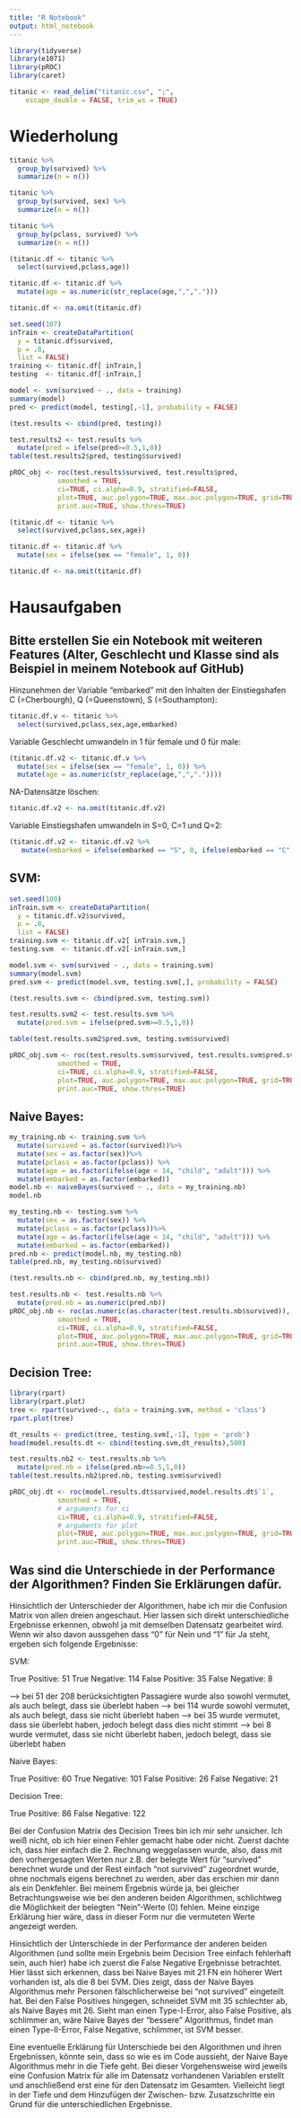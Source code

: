 ```yaml
---
title: "R Notebook"
output: html_notebook
---
```



```r
library(tidyverse)
library(e1071)
library(pROC)
library(caret)
```

```r
titanic <- read_delim("titanic.csv", ";", 
    escape_double = FALSE, trim_ws = TRUE)
```

# Wiederholung #

```r
titanic %>%
  group_by(survived) %>%
  summarize(n = n())
```

```r
titanic %>%
  group_by(survived, sex) %>%
  summarize(n = n())
```

```r
titanic %>%
  group_by(pclass, survived) %>%
  summarize(n = n())
```


```r
(titanic.df <- titanic %>%
  select(survived,pclass,age))
```


```r
titanic.df <- titanic.df %>%
  mutate(age = as.numeric(str_replace(age,",",".")))
```

```r
titanic.df <- na.omit(titanic.df)
```

```r
set.seed(107)
inTrain <- createDataPartition(
  y = titanic.df$survived,
  p = .8,
  list = FALSE)
training <- titanic.df[ inTrain,]
testing  <- titanic.df[-inTrain,]
```
```r
model <- svm(survived ~ ., data = training)
summary(model)
pred <- predict(model, testing[,-1], probability = FALSE)
```
```r
(test.results <- cbind(pred, testing))
```

```r
test.results2 <- test.results %>%
  mutate(pred = ifelse(pred>=0.5,1,0))
table(test.results2$pred, testing$survived)
```

```r
pROC_obj <- roc(test.results$survived, test.results$pred,
            smoothed = TRUE,
            ci=TRUE, ci.alpha=0.9, stratified=FALSE,
            plot=TRUE, auc.polygon=TRUE, max.auc.polygon=TRUE, grid=TRUE,
            print.auc=TRUE, show.thres=TRUE)
```

```r
(titanic.df <- titanic %>%
  select(survived,pclass,sex,age))
```

```r
titanic.df <- titanic.df %>%
  mutate(sex = ifelse(sex == "female", 1, 0))
```

```r
titanic.df <- na.omit(titanic.df)
```

# Hausaufgaben #
 
## Bitte erstellen Sie ein Notebook mit weiteren Features (Alter, Geschlecht und Klasse sind als Beispiel in meinem Notebook auf GitHub) ##

Hinzunehmen der Variable "embarked" mit den Inhalten der Einstiegshafen C (=Cherbourgh), Q (=Queenstown), S (=Southampton):

```r
titanic.df.v <- titanic %>%
  select(survived,pclass,sex,age,embarked)
```

Variable Geschlecht umwandeln in 1 für female und 0 für male:

```r
(titanic.df.v2 <- titanic.df.v %>%
  mutate(sex = ifelse(sex == "female", 1, 0)) %>%
  mutate(age = as.numeric(str_replace(age,",","."))))
```

NA-Datensätze löschen:

```r
titanic.df.v2 <- na.omit(titanic.df.v2)
```

Variable Einstiegshafen umwandeln in S=0, C=1 und Q=2:

```r
(titanic.df.v2 <- titanic.df.v2 %>%
   mutate(embarked = ifelse(embarked == "S", 0, ifelse(embarked == "C", 1, 2))))
```

## SVM: ##




```r
set.seed(100)
inTrain.svm <- createDataPartition(
  y = titanic.df.v2$survived,
  p = .8,
  list = FALSE)
training.svm <- titanic.df.v2[ inTrain.svm,]
testing.svm  <- titanic.df.v2[-inTrain.svm,]
```



```r
model.svm <- svm(survived ~ ., data = training.svm)
summary(model.svm)
pred.svm <- predict(model.svm, testing.svm[,], probability = FALSE)
```

```r
(test.results.svm <- cbind(pred.svm, testing.svm))
```

```r
test.results.svm2 <- test.results.svm %>%
  mutate(pred.svm = ifelse(pred.svm>=0.5,1,0))
```

```r
table(test.results.svm2$pred.svm, testing.svm$survived)
```


```r
pROC_obj.svm <- roc(test.results.svm$survived, test.results.svm$pred.svm,
            smoothed = TRUE,
            ci=TRUE, ci.alpha=0.9, stratified=FALSE,
            plot=TRUE, auc.polygon=TRUE, max.auc.polygon=TRUE, grid=TRUE,
            print.auc=TRUE, show.thres=TRUE)
```


## Naive Bayes: ##

```r
my_training.nb <- training.svm %>%
  mutate(survived = as.factor(survived))%>%
  mutate(sex = as.factor(sex))%>%
  mutate(pclass = as.factor(pclass)) %>%
  mutate(age = as.factor(ifelse(age < 14, "child", "adult"))) %>%
  mutate(embarked = as.factor(embarked))
model.nb <- naiveBayes(survived ~ ., data = my_training.nb)
model.nb
```

```r
my_testing.nb <- testing.svm %>%
  mutate(sex = as.factor(sex)) %>%
  mutate(pclass = as.factor(pclass))%>%
  mutate(age = as.factor(ifelse(age < 14, "child", "adult"))) %>%
  mutate(embarked = as.factor(embarked))
pred.nb <- predict(model.nb, my_testing.nb)
table(pred.nb, my_testing.nb$survived)
```

```r
(test.results.nb <- cbind(pred.nb, my_testing.nb))
```

```r
test.results.nb <- test.results.nb %>%
  mutate(pred.nb = as.numeric(pred.nb))
pROC_obj.nb <- roc(as.numeric(as.character(test.results.nb$survived)), test.results.nb$pred.nb,
            smoothed = TRUE,
            ci=TRUE, ci.alpha=0.9, stratified=FALSE,
            plot=TRUE, auc.polygon=TRUE, max.auc.polygon=TRUE, grid=TRUE,
            print.auc=TRUE, show.thres=TRUE)
```


## Decision Tree: ##

```r
library(rpart)
library(rpart.plot)
tree <- rpart(survived~., data = training.svm, method = 'class')
rpart.plot(tree)
```

```r
dt_results <- predict(tree, testing.svm[,-1], type = 'prob')
head(model.results.dt <- cbind(testing.svm,dt_results),500)
```



```r
test.results.nb2 <- test.results.nb %>%
  mutate(pred.nb = ifelse(pred.nb>=0.5,1,0))
table(test.results.nb2$pred.nb, testing.svm$survived)
```
```r
pROC_obj.dt <- roc(model.results.dt$survived,model.results.dt$`1`,
            smoothed = TRUE,
            # arguments for ci
            ci=TRUE, ci.alpha=0.9, stratified=FALSE,
            # arguments for plot
            plot=TRUE, auc.polygon=TRUE, max.auc.polygon=TRUE, grid=TRUE,
            print.auc=TRUE, show.thres=TRUE)
```



## Was sind die Unterschiede in der Performance der Algorithmen? Finden Sie Erklärungen dafür. ##

Hinsichtlich der Unterschieder der Algorithmen, habe ich mir die Confusion Matrix von allen dreien angeschaut. Hier lassen sich direkt unterschiedliche Ergebnisse erkennen, obwohl ja mit demselben Datensatz gearbeitet wird.
Wenn wir also davon aussgehen dass "0" für Nein und "1" für Ja steht, ergeben sich folgende Ergebnisse:

SVM:

True Positive: 51 
True Negative: 114
False Positive: 35
False Negative: 8

--> bei 51 der 208 berücksichtigten Passagiere wurde also sowohl vermutet, als auch belegt, dass sie überlebt haben
--> bei 114 wurde sowohl vermutet, als auch belegt, dass sie nicht überlebt haben
--> bei 35 wurde vermutet, dass sie überlebt haben, jedoch belegt dass dies nicht stimmt
--> bei 8 wurde vermutet, dass sie nicht überlebt haben, jedoch belegt, dass sie überlebt haben

Naive Bayes:

True Positive: 60
True Negative: 101
False Positive: 26
False Negative: 21

Decision Tree:

True Positive: 86
False Negative: 122

Bei der Confusion Matrix des Decision Trees bin ich mir sehr unsicher. Ich weiß nicht, ob ich hier einen Fehler gemacht habe oder nicht. Zuerst dachte ich, dass hier einfach die 2. Rechnung weggelassen wurde, also, dass mit den vorhergesagten Werten nur z.B. der belegte Wert für "survived" berechnet wurde und der Rest einfach "not survived" zugeordnet wurde, ohne nochmals eigens berechnet zu werden, aber das erschien mir dann als ein Denkfehler.
Bei  meinem Ergebnis würde ja, bei gleicher Betrachtungsweise wie bei den anderen beiden Algorithmen, schlichtweg die Möglichkeit der belegten "Nein"-Werte (0) fehlen. Meine einzige Erklärung hier wäre, dass in dieser Form nur die vermuteten Werte angezeigt werden.

Hinsichtlich der Unterschiede in der Performance der anderen beiden Algorithmen (und sollte mein Ergebnis beim Decision Tree einfach fehlerhaft sein, auch hier) habe ich zuerst die False Negative Ergebnisse betrachtet. Hier lässt sich erkennen, dass bei Naive Bayes mit 21 FN ein höherer Wert vorhanden ist, als die 8 bei SVM. Dies zeigt, dass der Naive Bayes Algorithmus mehr Personen fälschlicherweise bei "not survived" eingeteilt hat. Bei den False Positives hingegen, schneidet SVM mit 35 schlechter ab, als Naive Bayes mit 26. Sieht man einen Type-I-Error, also False Positive, als schlimmer an, wäre Naive Bayes der "bessere" Algorithmus, findet man einen Type-II-Error, False Negative, schlimmer, ist SVM besser.

Eine eventuelle Erklärung für Unterschiede bei den Algorithmen und ihren Ergebnissen, könnte sein, dass so wie es im Code aussieht, der Naive Baye Algorithmus mehr in die Tiefe geht. Bei dieser Vorgehensweise wird jeweils eine Confusion Matrix für alle im Datensatz vorhandenen Variablen erstellt und anschließend erst eine für den Datensatz im Gesamten. Vielleicht liegt in der Tiefe und dem Hinzufügen der Zwischen- bzw. Zusatzschritte ein Grund für die unterschiedlichen Ergebnisse.